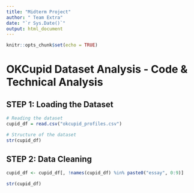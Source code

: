 ```yaml
---
title: "Midterm Project"
author: " Team Extra"
date: "`r Sys.Date()`"
output: html_document
---
```


```r
knitr::opts_chunk$set(echo = TRUE)
```

# OKCupid Dataset Analysis - Code & Technical Analysis

## STEP 1: Loading the Dataset

```r
# Reading the dataset
cupid_df = read.csv("okcupid_profiles.csv")

# Structure of the dataset
str(cupid_df)
```


## STEP 2: Data Cleaning

```r
cupid_df <- cupid_df[, !names(cupid_df) %in% paste0("essay", 0:9)]

str(cupid_df)

```

